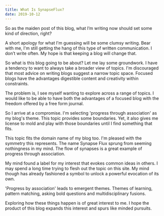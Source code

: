 ```yaml
---
title: What Is SynapseFlux?
date: 2019-10-12
---
```



So as the maiden post of this blog, what I’m writing now should set some kind of direction, right?

A short apology for what I'm guessing will be some clumsy writing. Bear with me, I'm still getting the hang of this type of written communication. I don’t write often. My hope is that keeping a blog will change that.

So what is this blog going to be about? Let me lay some groundwork. I have a tendency to want to always take a broader view of topics. I'm discouraged that most advice on writing blogs suggest a narrow topic space. Focused blogs have the advantages digestible content and creativity within constraints. 

The problem is, I see myself wanting to explore across a range of topics. I would like to be able to have both the advantages of a focused blog with the freedom offered by a free form journal.

So I arrive at a compromise. I'm selecting 'progress through association' as my blog's theme. This topic provides some boundaries. Yet, it also gives me license to mold and play with those boundaries until I find something that fits. 

This topic fits the domain name of my blog too. I'm pleased with the symmetry this represents. The name Synapse Flux sprung from seeming nothingness in my mind.  The flow of synapses is a great  example of progress through association. 

My mind found a label for my interest that evokes common ideas in others. I may spend a long time trying to flesh out the topic on this site. My mind though has already fashioned a symbol to unlock a powerful evocation of its own. 

'Progress by association' leads to emergent themes. Themes of learning, pattern matching, asking bold questions and multidisciplinary fusions. 

Exploring how these things happen is of great interest to me. I hope the product of this blog expands this interest and spurs like minded pursuits.